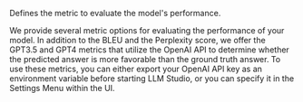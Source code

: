 Defines the metric to evaluate the model's performance. 

We provide several metric options for evaluating the performance of your model.
In addition to the BLEU and the Perplexity score, we offer the GPT3.5 and GPT4 metrics that utilize the OpenAI API to determine whether
the predicted answer is more favorable than the ground truth answer.
To use these metrics, you can either export your OpenAI API key as an environment variable before starting LLM Studio,
or you can specify it in the Settings Menu within the UI.